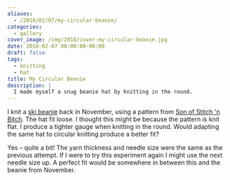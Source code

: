 ```yaml
---
aliases:
  - /2018/02/07/my-circular-beanie/
categories:
  - gallery
cover_image: /img/2018/cover-my-circular-beanie.jpg
date: 2018-02-07 00:00:00-08:00
draft: false
tags:
  - knitting
  - hat
title: My Circular Beanie
description: |
  I made myself a snug beanie hat by knitting in the round.
---
```


I knit a [ski beanie][] back in November, using a pattern from [Son of Stitch 'n Bitch][]. The hat fit loose.
I thought this might be because the pattern is knit flat. I produce a tighter gauge when knitting in the
round. Would adapting the same hat to circular knitting produce a better fit?

Yes – quite a bit! The yarn thickness and needle size were the same as the previous attempt. If I were to try
this experiment again I might use the next needle size up. A perfect fit would be somewhere in between this
and the beanie from November.

[ski beanie]: /post/2017/11/my-ski-beanie
[Son of Stitch 'n Bitch]: https://www.goodreads.com/book/show/170305.Son_of_Stitch_n_Bitch
